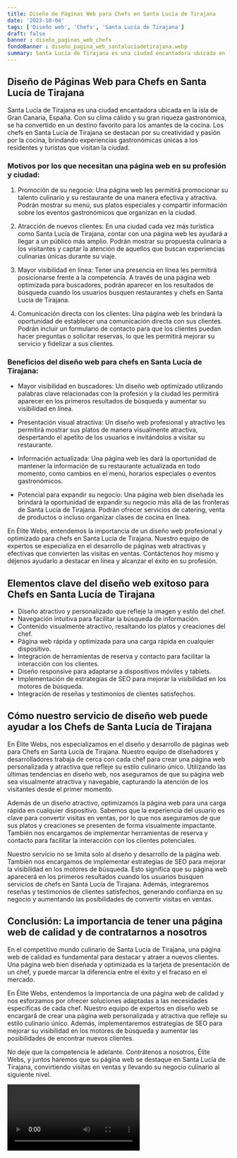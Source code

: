 ```yaml
---
title: Diseño de Páginas Web para Chefs en Santa Lucía de Tirajana
date: '2023-10-04'
tags: ['Diseño web', 'Chefs', 'Santa Lucía de Tirajana']
draft: false
banner : diseño_paginas_web_chefs
fondoBanner : diseño_pagina_web_santalucíadetirajana.webp
summary: Santa Lucía de Tirajana es una ciudad encantadora ubicada en la isla de Gran Canaria, España. Con su clima cálido y su gran riqueza gastronómica, se ha convertido en un destino favorito para los amantes de la cocina. Los chefs en Santa Lucía de Tirajana se destacan por su creatividad y pasión por la cocina, brindando experiencias gastronómicas únicas a los residentes y turistas que visitan la ciudad.
---
```


## Diseño de Páginas Web para Chefs en Santa Lucía de Tirajana

Santa Lucía de Tirajana es una ciudad encantadora ubicada en la isla de Gran Canaria, España. Con su clima cálido y su gran riqueza gastronómica, se ha convertido en un destino favorito para los amantes de la cocina. Los chefs en Santa Lucía de Tirajana se destacan por su creatividad y pasión por la cocina, brindando experiencias gastronómicas únicas a los residentes y turistas que visitan la ciudad.

### Motivos por los que necesitan una página web en su profesión y ciudad:

1. Promoción de su negocio: Una página web les permitirá promocionar su talento culinario y su restaurante de una manera efectiva y atractiva. Podrán mostrar su menú, sus platos especiales y compartir información sobre los eventos gastronómicos que organizan en la ciudad.

2. Atracción de nuevos clientes: En una ciudad cada vez más turística como Santa Lucía de Tirajana, contar con una página web les ayudará a llegar a un público más amplio. Podrán mostrar su propuesta culinaria a los visitantes y captar la atención de aquellos que buscan experiencias culinarias únicas durante su viaje.

3. Mayor visibilidad en línea: Tener una presencia en línea les permitirá posicionarse frente a la competencia. A través de una página web optimizada para buscadores, podrán aparecer en los resultados de búsqueda cuando los usuarios busquen restaurantes y chefs en Santa Lucía de Tirajana.

4. Comunicación directa con los clientes: Una página web les brindará la oportunidad de establecer una comunicación directa con sus clientes. Podrán incluir un formulario de contacto para que los clientes puedan hacer preguntas o solicitar reservas, lo que les permitirá mejorar su servicio y fidelizar a sus clientes.

### Beneficios del diseño web para chefs en Santa Lucía de Tirajana:

- Mayor visibilidad en buscadores: Un diseño web optimizado utilizando palabras clave relacionadas con la profesión y la ciudad les permitirá aparecer en los primeros resultados de búsqueda y aumentar su visibilidad en línea.

- Presentación visual atractiva: Un diseño web profesional y atractivo les permitirá mostrar sus platos de manera visualmente atractiva, despertando el apetito de los usuarios e invitándolos a visitar su restaurante.

- Información actualizada: Una página web les dará la oportunidad de mantener la información de su restaurante actualizada en todo momento, como cambios en el menú, horarios especiales o eventos gastronómicos.

- Potencial para expandir su negocio: Una página web bien diseñada les brindará la oportunidad de expandir su negocio más allá de las fronteras de Santa Lucía de Tirajana. Podrán ofrecer servicios de catering, venta de productos o incluso organizar clases de cocina en línea.

En Élite Webs, entendemos la importancia de un diseño web profesional y optimizado para chefs en Santa Lucía de Tirajana. Nuestro equipo de expertos se especializa en el desarrollo de páginas web atractivas y efectivas que convierten las visitas en ventas. Contáctenos hoy mismo y déjenos ayudarlo a destacar en línea y alcanzar el éxito en su profesión.

<GifSeo />

<Cta />

## Elementos clave del diseño web exitoso para Chefs en Santa Lucía de Tirajana

- Diseño atractivo y personalizado que refleje la imagen y estilo del chef.
- Navegación intuitiva para facilitar la búsqueda de información.
- Contenido visualmente atractivo, resaltando los platos y creaciones del chef.
- Página web rápida y optimizada para una carga rápida en cualquier dispositivo.
- Integración de herramientas de reserva y contacto para facilitar la interacción con los clientes.
- Diseño responsive para adaptarse a dispositivos móviles y tablets.
- Implementación de estrategias de SEO para mejorar la visibilidad en los motores de búsqueda.
- Integración de reseñas y testimonios de clientes satisfechos.

## Cómo nuestro servicio de diseño web puede ayudar a los Chefs de Santa Lucía de Tirajana

En Élite Webs, nos especializamos en el diseño y desarrollo de páginas web para Chefs en Santa Lucía de Tirajana. Nuestro equipo de diseñadores y desarrolladores trabaja de cerca con cada chef para crear una página web personalizada y atractiva que refleje su estilo culinario único. Utilizando las últimas tendencias en diseño web, nos aseguramos de que su página web sea visualmente atractiva y navegable, capturando la atención de los visitantes desde el primer momento.

Además de un diseño atractivo, optimizamos la página web para una carga rápida en cualquier dispositivo. Sabemos que la experiencia del usuario es clave para convertir visitas en ventas, por lo que nos aseguramos de que sus platos y creaciones se presenten de forma visualmente impactante. También nos encargamos de implementar herramientas de reserva y contacto para facilitar la interacción con los clientes potenciales.

Nuestro servicio no se limita solo al diseño y desarrollo de la página web. También nos encargamos de implementar estrategias de SEO para mejorar la visibilidad en los motores de búsqueda. Esto significa que su página web aparecerá en los primeros resultados cuando los usuarios busquen servicios de chefs en Santa Lucía de Tirajana. Además, integraremos reseñas y testimonios de clientes satisfechos, generando confianza en su negocio y aumentando las posibilidades de convertir visitas en ventas.

## Conclusión: La importancia de tener una página web de calidad y de contratarnos a nosotros

En el competitivo mundo culinario de Santa Lucía de Tirajana, una página web de calidad es fundamental para destacar y atraer a nuevos clientes. Una página web bien diseñada y optimizada es la tarjeta de presentación de un chef, y puede marcar la diferencia entre el éxito y el fracaso en el mercado.

En Élite Webs, entendemos la importancia de una página web de calidad y nos esforzamos por ofrecer soluciones adaptadas a las necesidades específicas de cada chef. Nuestro equipo de expertos en diseño web se encargará de crear una página web personalizada y atractiva que refleje su estilo culinario único. Además, implementaremos estrategias de SEO para mejorar su visibilidad en los motores de búsqueda y aumentar las posibilidades de encontrar nuevos clientes.

No deje que la competencia le adelante. Contrátenos a nosotros, Élite Webs, y juntos haremos que su página web se destaque en Santa Lucía de Tirajana, convirtiendo visitas en ventas y llevando su negocio culinario al siguiente nivel.

<Video />

<CtaBot job='Chefs' city='Santa Lucía de Tirajana'/>

<Gmaps query='Santa Lucía de Tirajana+españa+maps' />